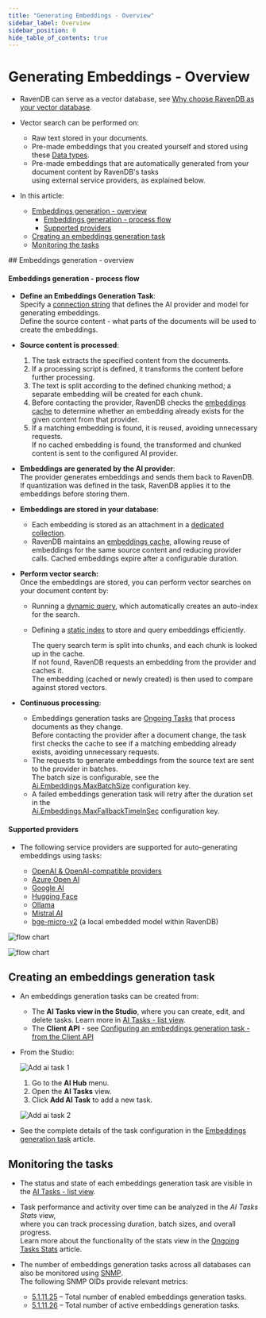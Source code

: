 ```yaml
---
title: "Generating Embeddings - Overview"
sidebar_label: Overview
sidebar_position: 0
hide_table_of_contents: true
---
```



# Generating Embeddings - Overview
<Admonition type="note" title="Note">

* RavenDB can serve as a vector database, see [Why choose RavenDB as your vector database](../../ai-integration/vector-search/ravendb-as-vector-database.mdx#why-choose-ravendb-as-your-vector-database).

* Vector search can be performed on:   
   * Raw text stored in your documents.   
   * Pre-made embeddings that you created yourself and stored using these [Data types](../../ai-integration/vector-search/data-types-for-vector-search.mdx#numerical-data).  
   * Pre-made embeddings that are automatically generated from your document content by RavenDB's tasks  
     using external service providers, as explained below.
* In this article:
  * [Embeddings generation - overview](../../ai-integration/generating-embeddings/overview.mdx#embeddings-generation---overview)
     * [Embeddings generation - process flow](../../ai-integration/generating-embeddings/overview.mdx#embeddings-generation---process-flow)
     * [Supported providers](../../ai-integration/generating-embeddings/overview.mdx#supported-providers)
  * [Creating an embeddings generation task](../../ai-integration/generating-embeddings/overview.mdx#creating-an-embeddings-generation-task)
  * [Monitoring the tasks](../../ai-integration/generating-embeddings/overview.mdx#monitoring-the-tasks)

</Admonition>
## Embeddings generation - overview

<Admonition type="note" title="Note">

#### Embeddings generation - process flow
* **Define an Embeddings Generation Task**:  
  Specify a [connection string](../../ai-integration/connection-strings/connection-strings-overview.mdx) that defines the AI provider and model for generating embeddings.  
  Define the source content - what parts of the documents will be used to create the embeddings.  

* **Source content is processed**:  
  1. The task extracts the specified content from the documents.  
  2. If a processing script is defined, it transforms the content before further processing.  
  3. The text is split according to the defined chunking method; a separate embedding will be created for each chunk.  
  4. Before contacting the provider, RavenDB checks the [embeddings cache](../../ai-integration/generating-embeddings/embedding-collections.mdx#the-embeddings-cache-collection)
     to determine whether an embedding already exists for the given content from that provider.
  5. If a matching embedding is found, it is reused, avoiding unnecessary requests.  
     If no cached embedding is found, the transformed and chunked content is sent to the configured AI provider.  

* **Embeddings are generated by the AI provider**:  
  The provider generates embeddings and sends them back to RavenDB.  
  If quantization was defined in the task, RavenDB applies it to the embeddings before storing them.

* **Embeddings are stored in your database**:  
  * Each embedding is stored as an attachment in a [dedicated collection](../../ai-integration/generating-embeddings/embedding-collections.mdx#the-embeddings-collection).  
  * RavenDB maintains an [embeddings cache](../../ai-integration/generating-embeddings/embedding-collections.mdx#the-embeddings-cache-collection),
    allowing reuse of embeddings for the same source content and reducing provider calls.
    Cached embeddings expire after a configurable duration.

* **Perform vector search:**  
  Once the embeddings are stored, you can perform vector searches on your document content by:  
  * Running a [dynamic query](../../ai-integration/vector-search/vector-search-using-dynamic-query.mdx#querying-pre-made-embeddings-generated-by-tasks), which automatically creates an auto-index for the search.  
  * Defining a [static index](../../ai-integration/vector-search/vector-search-using-static-index.mdx#indexing-pre-made-text-embeddings) to store and query embeddings efficiently.  

      The query search term is split into chunks, and each chunk is looked up in the cache.  
      If not found, RavenDB requests an embedding from the provider and caches it.  
      The embedding (cached or newly created) is then used to compare against stored vectors. 

* **Continuous processing**:  
  * Embeddings generation tasks are [Ongoing Tasks](../../studio/database/tasks/ongoing-tasks/general-info.mdx) that process documents as they change.  
    Before contacting the provider after a document change, the task first checks the cache to see if a matching embedding already exists, avoiding unnecessary requests.
  * The requests to generate embeddings from the source text are sent to the provider in batches.  
    The batch size is configurable, see the [Ai.Embeddings.MaxBatchSize](../../server/configuration/ai-integration-configuration.mdx#ai.embeddings.maxbatchsize) configuration key.  
  * A failed embeddings generation task will retry after the duration set in the  
    [Ai.Embeddings.MaxFallbackTimeInSec](../../server/configuration/ai-integration-configuration.mdx#ai.embeddings.maxfallbacktimeinsec) configuration key.

</Admonition>
<Admonition type="note" title="Note">

#### Supported providers
* The following service providers are supported for auto-generating embeddings using tasks:

    * [OpenAI & OpenAI-compatible providers](../../ai-integration/connection-strings/open-ai.mdx)
    * [Azure Open AI](../../ai-integration/connection-strings/azure-open-ai.mdx)
    * [Google AI](../../ai-integration/connection-strings/google-ai.mdx)
    * [Hugging Face](../../ai-integration/connection-strings/hugging-face.mdx)
    * [Ollama](../../ai-integration/connection-strings/ollama.mdx)
    * [Mistral AI](../../ai-integration/connection-strings/mistral-ai.mdx)
    * [bge-micro-v2](../../ai-integration/connection-strings/embedded.mdx) (a local embedded model within RavenDB)

</Admonition>

![flow chart](./assets/embeddings-generation-task-flow.png)

![flow chart](./assets/vector-search-flow.png)



## Creating an embeddings generation task

* An embeddings generation tasks can be created from:
    * The **AI Tasks view in the Studio**, where you can create, edit, and delete tasks. Learn more in [AI Tasks - list view](../../ai-integration/ai-tasks-list-view.mdx).
    * The **Client API** - see [Configuring an embeddings generation task - from the Client API](../../ai-integration/generating-embeddings/embeddings-generation-task.mdx#configuring-an-embeddings-generation-task---from-the-client-api)
* From the Studio:  

     ![Add ai task 1](./assets/add-ai-task-1.png)

     1. Go to the **AI Hub** menu.
     2. Open the **AI Tasks** view.
     3. Click **Add AI Task** to add a new task.

     ![Add ai task 2](./assets/add-ai-task-2.png)

* See the complete details of the task configuration in the [Embeddings generation task](../../ai-integration/generating-embeddings/embeddings-generation-task.mdx) article.



## Monitoring the tasks

* The status and state of each embeddings generation task are visible in the [AI Tasks - list view](../../ai-integration/ai-tasks-list-view.mdx).

* Task performance and activity over time can be analyzed in the _AI Tasks Stats_ view,  
  where you can track processing duration, batch sizes, and overall progress.  
  Learn more about the functionality of the stats view in the [Ongoing Tasks Stats](../../studio/database/stats/ongoing-tasks-stats/overview.mdx) article.

* The number of embeddings generation tasks across all databases can also be monitored using [SNMP](../../server/administration/snmp/snmp-overview.mdx).  
  The following SNMP OIDs provide relevant metrics:
  * [5.1.11.25](../../server/administration/snmp/snmp-overview.mdx#5.1.11.25) – Total number of enabled embeddings generation tasks.
  * [5.1.11.26](../../server/administration/snmp/snmp-overview.mdx#5.1.11.26) – Total number of active embeddings generation tasks.



